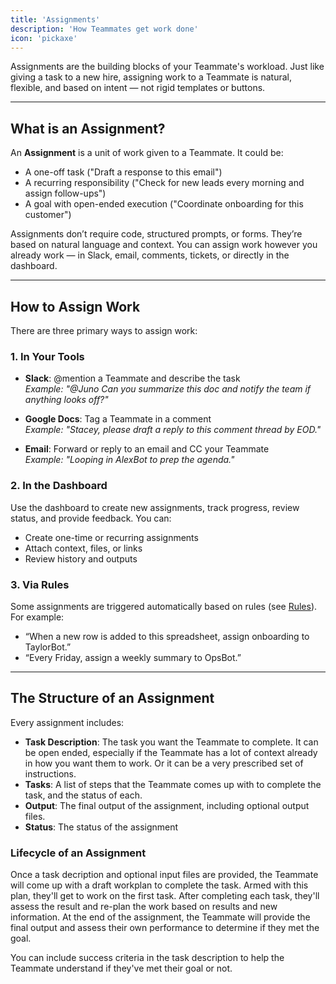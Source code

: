 ```yaml
---
title: 'Assignments'
description: 'How Teammates get work done'
icon: 'pickaxe'
---
```


Assignments are the building blocks of your Teammate's workload. Just like giving a task to a new hire, assigning work to a Teammate is natural, flexible, and based on intent — not rigid templates or buttons.

---

## What is an Assignment?

An **Assignment** is a unit of work given to a Teammate. It could be:

- A one-off task ("Draft a response to this email")
- A recurring responsibility ("Check for new leads every morning and assign follow-ups")
- A goal with open-ended execution ("Coordinate onboarding for this customer")

Assignments don’t require code, structured prompts, or forms. They’re based on natural language and context. You can assign work however you already work — in Slack, email, comments, tickets, or directly in the dashboard.

---

## How to Assign Work

There are three primary ways to assign work:

### 1. **In Your Tools**

- **Slack**: @mention a Teammate and describe the task  
  _Example: "@Juno Can you summarize this doc and notify the team if anything looks off?"_

- **Google Docs**: Tag a Teammate in a comment  
  _Example: "Stacey, please draft a reply to this comment thread by EOD."_

- **Email**: Forward or reply to an email and CC your Teammate  
  _Example: "Looping in AlexBot to prep the agenda."_

### 2. **In the Dashboard**

Use the dashboard to create new assignments, track progress, review status, and provide feedback. You can:
- Create one-time or recurring assignments
- Attach context, files, or links
- Review history and outputs

### 3. **Via Rules**

Some assignments are triggered automatically based on rules (see [Rules](#)). For example:
- “When a new row is added to this spreadsheet, assign onboarding to TaylorBot.”
- “Every Friday, assign a weekly summary to OpsBot.”

---

## The Structure of an Assignment

Every assignment includes:

- **Task Description**: The task you want the Teammate to complete. It can be open ended, especially if the Teammate has a lot of context already in how you want them to work. Or it can be a very prescribed set of instructions.
- **Tasks**: A list of steps that the Teammate comes up with to complete the task, and the status of each.
- **Output**: The final output of the assignment, including optional output files.
- **Status**: The status of the assignment


### Lifecycle of an Assignment
Once a task decription and optional input files are provided, the Teammate will come up with a draft workplan to complete the task. 
Armed with this plan, they'll get to work on the first task. After completing each task, they'll assess the result and re-plan the work based on results and new information.
At the end of the assignment, the Teammate will provide the final output and assess their own performance to determine if they met the goal.

<Tip>
You can include success criteria in the task description to help the Teammate understand if they've met their goal or not.
</Tip>

